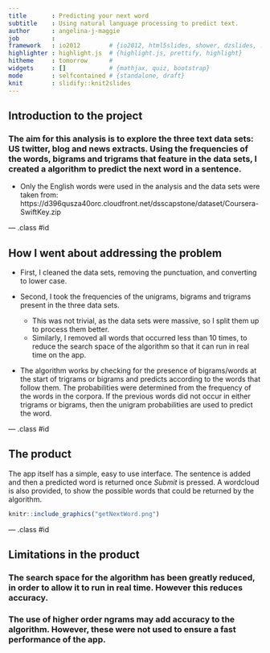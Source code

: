 ```yaml
---
title       : Predicting your next word
subtitle    : Using natural language processing to predict text.
author      : angelina-j-maggie
job         : 
framework   : io2012        # {io2012, html5slides, shower, dzslides, ...}
highlighter : highlight.js  # {highlight.js, prettify, highlight}
hitheme     : tomorrow      # 
widgets     : []            # {mathjax, quiz, bootstrap}
mode        : selfcontained # {standalone, draft}
knit        : slidify::knit2slides
---
```


## Introduction to the project

### The aim for this analysis is to explore the three text data sets: US twitter, blog and news extracts. Using the frequencies of the words, bigrams and trigrams that feature in the data sets, I created a algorithm to predict the next word in a sentence.

* Only the English words were used in the analysis and the data sets were taken from:  https://d396qusza40orc.cloudfront.net/dsscapstone/dataset/Coursera-SwiftKey.zip 

--- .class #id 

## How I went about addressing the problem

* First, I cleaned the data sets, removing the punctuation, and converting to lower case.

* Second, I took the frequencies of the unigrams, bigrams and trigrams present in the three data sets.
  * This was not trivial, as the data sets were massive, so I split them up to process them better.
  * Similarly, I removed all words that occurred less than 10 times, to reduce the search space of the algorithm so that it can run in real time on the app.
  
* The algorithm works by checking for the presence of bigrams/words at the start of trigrams or bigrams and predicts according to the words that follow them. The probabilities were determined from the frequency of the words in the corpora. If the previous words did not occur in either trigrams or bigrams, then the unigram probabilities are used to predict the word.

--- .class #id 

## The product

The app itself has a simple, easy to use interface. The sentence is added and then a predicted word is returned once *Submit* is pressed. A wordcloud is also provided, to show the possible words that could be returned by the algorithm.

```r
knitr::include_graphics("getNextWord.png")
```

--- .class #id 

## Limitations in the product

### The search space for the algorithm has been greatly reduced, in order to allow it to run in real time. However this reduces accuracy.  


### The use of higher order ngrams may add accuracy to the algorithm. However, these were not used to ensure a fast performance of the app.

